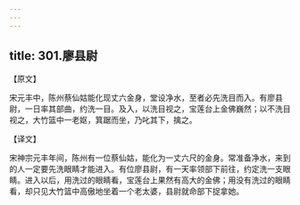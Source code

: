 ```yaml
---
---
---
```

title: 301.廖县尉
---



【原文】

宋元丰中，陈州蔡仙姑能化现丈六金身，堂设净水，至者必先洗目而入。有廖县尉，一日率其部曲，约洗一目。及入，以洗目视之，宝莲台上金佛巍然；以不洗目视之，大竹篮中一老妪，箕踞而坐，乃叱其下，擒之。

【译文】

宋神宗元丰年间，陈州有一位蔡仙姑，能化为一丈六尺的金身。常准备净水，来到的人一定要先洗眼睛才能进入。有位廖县尉，有一天率领部下前往，约定洗一支眼睛。进入以后，用洗过的眼睛看，宝莲台上果然有高大的金佛；用没有洗过的眼睛看，却只见大竹篮中高傲地坐着一个老太婆，县尉就命部下捉拿她。